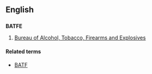 ==English==

==={{initialism-old|en}}===
'''BATFE'''
# {{US}} [[w:Bureau of Alcohol, Tobacco, Firearms and Explosives|Bureau of Alcohol, Tobacco, Firearms and Explosives]]

====Related terms====
* [[BATF]]